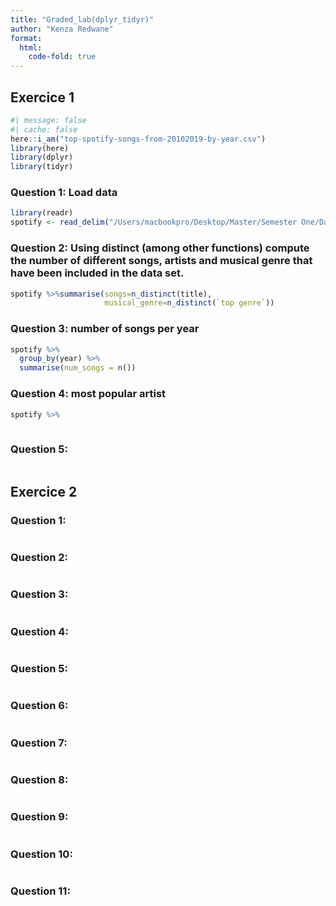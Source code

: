 ```yaml
---
title: "Graded_lab(dplyr_tidyr)"
author: "Kenza Redwane"
format: 
  html:
    code-fold: true
---
```


## Exercice 1

```r
#| message: false
#| cache: false
here::i_am("top-spotify-songs-from-20102019-by-year.csv")
library(here)
library(dplyr)
library(tidyr)
```
### Question 1: Load data
```r
library(readr)
spotify <- read_delim("/Users/macbookpro/Desktop/Master/Semester One/Data Management and Programming/dplyr_tidyr-graded.lab-/top-spotify-songs-from-20102019-by-year.csv",";")

```

### Question 2: Using distinct (among other functions) compute the number of different songs, artists and musical genre that have been included in the data set.
```r
spotify %>%summarise(songs=n_distinct(title),
                     musical_genre=n_distinct(`top genre`))

```

### Question 3: number of songs per year
```r
spotify %>%
  group_by(year) %>%
  summarise(num_songs = n())
```

### Question 4:  most popular artist
```r
spotify %>%
  
```

### Question 5:
```r

```

## Exercice 2

### Question 1:
```r

```

### Question 2:
```r

```

### Question 3:
```r

```

### Question 4:
```r

```

### Question 5:
```r

```

### Question 6:
```r

```

### Question 7:
```r

```

### Question 8:
```r

```

### Question 9:
```r

```

### Question 10:
```r

```

### Question 11:
```r

```